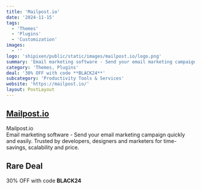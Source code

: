 ```yaml
---
title: 'Mailpost.io'
date: '2024-11-15'
tags:
  - 'Themes'
  - 'Plugins'
  - 'Customization'
images:
  - ''
logo: 'shipixen/public/static/images/mailpost.io/logo.png'
summary: 'Email marketing software - Send your email marketing campaign quickly and easily. Trusted by developers, designers and marketers for time-savings, scalability and price.'
category: 'Themes, Plugins'
deal: '30% OFF with code **BLACK24**'
subcategory: 'Productivity Tools & Services'
website: 'https://mailpost.io/'
layout: PostLayout
---
```


## [Mailpost.io](https://mailpost.io/)

Mailpost.io <br/>
Email marketing software - Send your email marketing campaign quickly and easily. Trusted by developers, designers and marketers for time-savings, scalability and price.

## Rare Deal

30% OFF with code **BLACK24**
